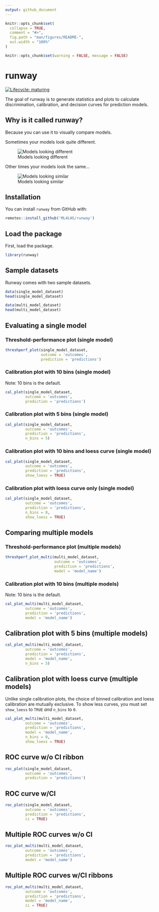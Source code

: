 ```yaml
---
output: github_document
---
```


<!-- README.md is generated from README.Rmd. Please edit that file -->

```r
knitr::opts_chunk$set(
  collapse = TRUE,
  comment = "#>",
  fig.path = "man/figures/README-",
  out.width = "100%"
)

knitr::opts_chunk$set(warning = FALSE, message = FALSE)
```

# runway

<!-- badges: start -->
[![Lifecycle: maturing](https://img.shields.io/badge/lifecycle-maturing-blue.svg)](https://www.tidyverse.org/lifecycle/#maturing)
<!-- badges: end -->

The goal of runway is to generate statistics and plots to calculate discrimination, calibration, and decision curves for prediction models.

## Why is it called runway?

Because you can use it to visually compare models.

Sometimes your models look quite different.

![Models looking different](https://i.pinimg.com/originals/2e/3d/14/2e3d14e6f382c6850685b5aaaff34fec.gif)

Other times your models look the same...

![Models looking similar](https://pbs.twimg.com/media/Eg7RZKoXcAAhvKw?format=jpg&name=360x360)

## Installation

You can install `runway` from GitHub with:

```r
remotes::install_github('ML4LHS/runway')
```

## Load the package

First, load the package.

```r
library(runway)
```

## Sample datasets

Runway comes with two sample datasets.

```r
data(single_model_dataset)
head(single_model_dataset)

data(multi_model_dataset)
head(multi_model_dataset)
```


## Evaluating a single model

### Threshold-performance plot (single model)

```r
threshperf_plot(single_model_dataset,
                outcome = 'outcomes',
                prediction = 'predictions')
```


### Calibration plot with 10 bins (single model)

Note: 10 bins is the default.

```r
cal_plot(single_model_dataset,
         outcome = 'outcomes', 
         prediction = 'predictions')
```

### Calibration plot with 5 bins (single model)

```r
cal_plot(single_model_dataset,
         outcome = 'outcomes', 
         prediction = 'predictions',
         n_bins = 5)
```


### Calibration plot with 10 bins and loess curve (single model)

```r
cal_plot(single_model_dataset,
         outcome = 'outcomes', 
         prediction = 'predictions',
         show_loess = TRUE)
```

### Calibration plot with loess curve only (single model)

```r
cal_plot(single_model_dataset,
         outcome = 'outcomes', 
         prediction = 'predictions',
         n_bins = 0,
         show_loess = TRUE)
```


## Comparing multiple models


### Threshold-performance plot (multiple models)

```r
threshperf_plot_multi(multi_model_dataset,
                      outcome = 'outcomes',
                      prediction = 'predictions',
                      model = 'model_name')
```

### Calibration plot with 10 bins (multiple models)

Note: 10 bins is the default.

```r
cal_plot_multi(multi_model_dataset,
         outcome = 'outcomes',
         prediction = 'predictions',
         model = 'model_name')
```

## Calibration plot with 5 bins (multiple models)

```r
cal_plot_multi(multi_model_dataset,
         outcome = 'outcomes',
         prediction = 'predictions',
         model = 'model_name',
         n_bins = 5)
```


## Calibration plot with loess curve (multiple models)

Unlike single calibration plots, the choice of binned calibration and loess calibration are mutually exclusive. To show less curves, you must set `show_loess` to `TRUE` *and* `n_bins` to `0`.

```r
cal_plot_multi(multi_model_dataset,
         outcome = 'outcomes',
         prediction = 'predictions',
         model = 'model_name',
         n_bins = 0,
         show_loess = TRUE)
```

## ROC curve w/o CI ribbon

```r
roc_plot(single_model_dataset, 
         outcome = 'outcomes', 
         prediction = 'predictions')
```

## ROC curve w/CI

```r
roc_plot(single_model_dataset, 
         outcome = 'outcomes', 
         prediction = 'predictions', 
         ci = TRUE)
```

## Multiple ROC curves w/o CI

```r
roc_plot_multi(multi_model_dataset, 
         outcome = 'outcomes', 
         prediction = 'predictions', 
         model = 'model_name')
```

## Multiple ROC curves w/CI ribbons

```r
roc_plot_multi(multi_model_dataset, 
         outcome = 'outcomes', 
         prediction = 'predictions', 
         model = 'model_name', 
         ci = TRUE)
```
